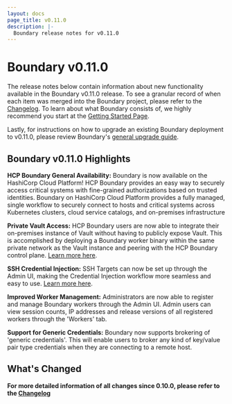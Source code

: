 ```yaml
---
layout: docs
page_title: v0.11.0
description: |-
  Boundary release notes for v0.11.0
---
```


# Boundary v0.11.0

The release notes below contain information about new functionality available in the Boundary v0.11.0 release. To see a granular record of when each item was
merged into the Boundary project, please refer to the [Changelog](https://github.com/hashicorp/boundary/blob/main/CHANGELOG.md). To learn about what Boundary
consists of, we highly recommend you start at the [Getting Started Page](/boundary/docs/getting-started).

Lastly, for instructions on how to upgrade an existing Boundary deployment to v0.11.0, please review Boundary's
[general upgrade guide](/boundary/tutorials/oss-configuration/upgrade-version).

## Boundary v0.11.0 Highlights

**HCP Boundary General Availability:** Boundary is now available on the HashiCorp Cloud Platform! HCP Boundary provides an easy way to securely access critical
systems with fine-grained authorizations based on trusted identities. Boundary on HashiCorp Cloud Platform provides a fully managed, single workflow to securely
connect to hosts and critical systems across Kubernetes clusters, cloud service catalogs, and on-premises infrastructure

**Private Vault Access:** HCP Boundary users are now able to integrate their on-premises instance of Vault without having to publicly expose Vault. This is
accomplished by deploying a Boundary worker binary within the same private network as the Vault instance and peering with the HCP Boundary control plane.
[Learn more here](/boundary/tutorials/access-management/hcp-vault-cred-brokering-quickstart).

**SSH Credential Injection:** SSH Targets can now be set up through the Admin UI, making the Credential Injection workflow more seamless and easy to use.
[Learn more here](/boundary/tutorials/hcp-administration/hcp-ssh-cred-injection).

**Improved Worker Management:** Administrators are now able to register and manage Boundary workers through the Admin UI. Admin users can view session counts,
IP addresses and release versions of all registered workers through the 'Workers' tab.

**Support for Generic Credentials:** Boundary now supports brokering of 'generic credentials'. This will enable users to broker any kind of key/value pair type
credentials when they are connecting to a remote host.




## What's Changed


**For more detailed information of all changes since 0.10.0, please refer to the [Changelog](https://github.com/hashicorp/boundary/blob/main/CHANGELOG.md)**
